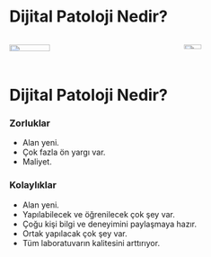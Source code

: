 # Dijital Patoloji Nedir?

:::: {.columns}
::: {.column width="60%"}
![](./media/dijital-patoloji-vs-dijital-radyoloji.png){height="50%"}
:::
::: {.column width="40%"}

![](./media/patoloji-laboratuvarini-anlama-kilavuzu.jpg){width="40%"}
:::
::::


# Dijital Patoloji Nedir?


::: {.panel-tabset}

### Zorluklar

- Alan yeni. 
- Çok fazla ön yargı var. 
- Maliyet. 

### Kolaylıklar

- Alan yeni. 
- Yapılabilecek ve öğrenilecek çok şey var. 
- Çoğu kişi bilgi ve deneyimini paylaşmaya hazır. 
- Ortak yapılacak çok şey var. 
- Tüm laboratuvarın kalitesini arttırıyor. 

:::


